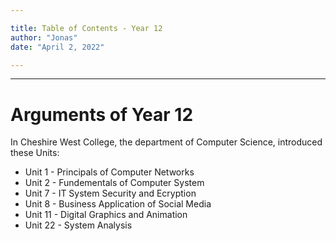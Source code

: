 ```yaml
---

title: Table of Contents - Year 12
author: "Jonas"
date: "April 2, 2022"

---
```


---

# Arguments of Year 12

In Cheshire West College, the department of Computer Science, introduced these Units:

+ Unit 1 - Principals of Computer Networks
+ Unit 2 - Fundementals of Computer System
+ Unit 7 - IT System Security and Ecryption
+ Unit 8 - Business Application of Social Media
+ Unit 11 - Digital Graphics and Animation
+ Unit 22 - System Analysis


